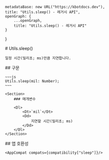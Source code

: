 
    metadataBase: new URL("https://kbotdocs.dev"),
    title: "Utils.sleep() - 레거시 API",
    openGraph: {
        ...openGraph,
        title: "Utils.sleep() - 레거시 API"
    }
}

<Section>
    # Utils.sleep()

    일정 시간(밀리초; ms)만큼 지연합니다.
</Section>
<Section>
    ## 구문

    ~~~js
    Utils.sleep(mil: Number);
    ~~~

    <Section>
        ### 매개변수

        <Dl>
            <Dt>`mil`</Dt>
            <Dd>
                지연할 시간(밀리초; ms)
            </Dd>
        </Dl>
    </Section>
</Section>
<Section>
    ## 앱 호환성

    <AppCompat compats={compatibility["sleep"]}/>
</Section>